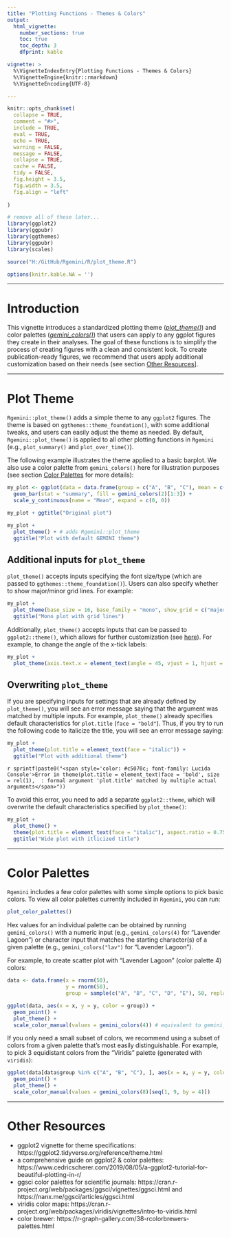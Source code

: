 ```yaml
---
title: "Plotting Functions - Themes & Colors"
output:
  html_vignette:
    number_sections: true
    toc: true
    toc_depth: 3
    dfprint: kable

vignette: >
  %\VignetteIndexEntry{Plotting Functions - Themes & Colors}
  %\VignetteEngine{knitr::rmarkdown}
  %\VignetteEncoding{UTF-8}

---
```


```r
knitr::opts_chunk$set(
  collapse = TRUE,
  comment = "#>",
  include = TRUE, 
  eval = TRUE, 
  echo = TRUE, 
  warning = FALSE, 
  message = FALSE, 
  collapse = TRUE,
  cache = FALSE, 
  tidy = FALSE,
  fig.height = 3.5, 
  fig.width = 3.5,
  fig.align = "left"
  
)

# remove all of these later...
library(ggplot2)
library(ggpubr)
library(ggthemes)
library(ggpubr)
library(scales)

source("H:/GitHub/Rgemini/R/plot_theme.R") 

options(knitr.kable.NA = '')

```


*  *  *  *

# Introduction

This vignette introduces a standardized plotting theme ([*plot_theme()*](#plot_theme)) and color palettes ([*gemini_colors()*](#gemini_colors)) that users can apply to any ggplot figures they create in their analyses. The goal of these functions is to simplify the process of creating figures with a clean and consistent look. To create publication-ready figures, we recommend that users apply additional customization based on their needs (see section [Other Resources](#resources)]. 


*  *  *  *


# Plot Theme {#plot_theme}

`Rgemini::plot_theme()` adds a simple theme to any `ggplot2` figures. The theme is based on `ggthemes::theme_foundation()`, with some additional tweaks, and users can easily adjust the theme as needed. By default, `Rgemini::plot_theme()` is applied to all other plotting functions in `Rgemini` (e.g., `plot_summary()` and `plot_over_time()`). 

The following example illustrates the theme applied to a basic barplot. We also use a color palette from `gemini_colors()` here for illustration purposes (see section [Color Palettes](#gemini_colors) for more details):

```r
my_plot <- ggplot(data = data.frame(group = c("A", "B", "C"), mean = c(5, 7, 4)), aes(x = group, y = mean, fill = group)) +
  geom_bar(stat = "summary", fill = gemini_colors(2)[1:3]) +
  scale_y_continuous(name = "Mean", expand = c(0, 0)) 

my_plot + ggtitle("Original plot")

my_plot + 
  plot_theme() + # adds Rgemini::plot_theme
  ggtitle("Plot with default GEMINI theme")
```


## Additional inputs for `plot_theme`

`plot_theme()` accepts inputs specifying the font size/type (which are passed to `ggthemes::theme_foundation()`). Users can also specify whether to show major/minor grid lines. For example:

```r
my_plot + 
  plot_theme(base_size = 16, base_family = "mono", show_grid = c("major","minor")) +
  ggtitle("Mono plot with grid lines")
```


Additionally, `plot_theme()` accepts inputs that can be passed to `ggplot2::theme()`, which allows for further customization (see [here](https://ggplot2.tidyverse.org/reference/theme.html)). For example, to change the angle of the x-tick labels:
 
```r
my_plot + 
  plot_theme(axis.text.x = element_text(angle = 45, vjust = 1, hjust = 1)) 
```

## Overwriting `plot_theme`

If you are specifying inputs for settings that are already defined by `plot_theme()`, you will see an error message saying that the argument was matched by multiple inputs. For example, `plot_theme()` already specifies default characteristics for `plot.title` (`face = "bold"`). Thus, if you try to run the following code to italicize the title, you will see an error message saying:

```r
my_plot + 
  plot_theme(plot.title = element_text(face = "italic")) +
  ggtitle("Plot with additional theme")
```

`r sprintf(paste0("<span style='color: #c5070c; font-family: Lucida Console'>Error in theme(plot.title = element_text(face = 'bold', size = rel(1),  : formal argument 'plot.title' matched by multiple actual arguments</span>"))`



To avoid this error, you need to add a separate `ggplot2::theme`, which will overwrite the default characteristics specified by `plot_theme()`:

```r
my_plot + 
  plot_theme() +
  theme(plot.title = element_text(face = "italic"), aspect.ratio = 0.75) +
  ggtitle("Wide plot with itlicized title")
```


 
*  *  *  *

# Color Palettes {#gemini_colors}

`Rgemini` includes a few color palettes with some simple options to pick basic colors. To view all color palettes currently included in `Rgemini`, you can run:

```r
plot_color_palettes()
```


Hex values for an individual palette can be obtained by running `gemini_colors()` with a numeric input (e.g., `gemini_colors(4)` for "Lavender Lagoon") or character input that matches the starting character(s) of a given palette (e.g., `gemini_colors("lav")` for "Lavender Lagoon").

For example, to create scatter plot with "Lavender Lagoon" (color palette 4) colors:

```r
data <- data.frame(x = rnorm(50), 
                   y = rnorm(50), 
                   group = sample(c("A", "B", "C", "D", "E"), 50, replace = TRUE))

ggplot(data, aes(x = x, y = y, color = group)) +
  geom_point() +
  plot_theme() +
  scale_color_manual(values = gemini_colors(4)) # equivalent to gemini_colors("l")

```

If you only need a small subset of colors, we recommend using a subset of colors from a given palette that's most easily distinguishable. For example, to pick 3 equidistant colors from the "Viridis" palette (generated with `viridis`):

```r
ggplot(data[data$group %in% c("A", "B", "C"), ], aes(x = x, y = y, color = group)) +
  geom_point() +
  plot_theme() +
  scale_color_manual(values = gemini_colors(8)[seq(1, 9, by = 4)])
```


*  *  *  *


# Other Resources {#resources}

- ggplot2 vignette for theme specifications: https://ggplot2.tidyverse.org/reference/theme.html
- a comprehensive guide on ggplot2 & color palettes: https://www.cedricscherer.com/2019/08/05/a-ggplot2-tutorial-for-beautiful-plotting-in-r/
- ggsci color palettes for scientific journals: https://cran.r-project.org/web/packages/ggsci/vignettes/ggsci.html and https://nanx.me/ggsci/articles/ggsci.html
- viridis color maps: https://cran.r-project.org/web/packages/viridis/vignettes/intro-to-viridis.html
- color brewer: https://r-graph-gallery.com/38-rcolorbrewers-palettes.html


<!-- remove border around images -->
<style>
img {
border: 0;
}
</style>
